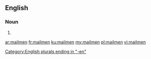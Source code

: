 ==English==

===Noun===
{{head|en|plural}}

# {{plural of|mailman|lang=en|nocat=1}}

[[Category:English plurals ending in "-en"]]

[[ar:mailmen]]
[[fr:mailmen]]
[[ku:mailmen]]
[[my:mailmen]]
[[pl:mailmen]]
[[vi:mailmen]]